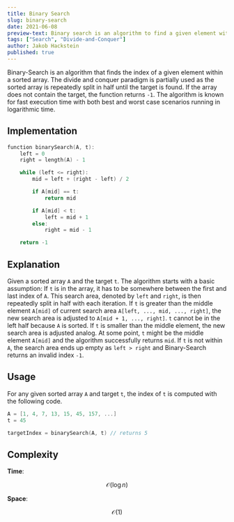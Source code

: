 ```yaml
---
title: Binary Search
slug: binary-search
date: 2021-06-08
preview-text: Binary search is an algorithm to find a given element within a sorted array.
tags: ["Search", "Divide-and-Conquer"]
author: Jakob Hackstein
published: true
---
```


<!-- Intro -->

Binary-Search is an algorithm that finds the index of a given element within a sorted array. The divide and conquer paradigm is partially used as the sorted array is repeatedly split in half until the target is found. If the array does not contain the target, the function returns `-1`. The algorithm is known for fast execution time with both best and worst case scenarios running in logarithmic time.

## Implementation

```cpp
function binarySearch(A, t):
    left = 0
    right = length(A) - 1

    while (left <= right):
        mid = left + (right - left) / 2

        if A[mid] == t:
            return mid

        if A[mid] < t:
            left = mid + 1
        else:
            right = mid - 1

    return -1
```

## Explanation

Given a sorted array `A` and the target `t`. The algorithm starts with a basic assumption: If `t` is in the array, it has to be somewhere between the first and last index of `A`. This search area, denoted by `left` and `right`, is then repeatedly split in half with each iteration. If `t` is greater than the middle element `A[mid]` of current search area `A[left, ..., mid, ..., right]`, the new search area is adjusted to `A[mid + 1, ..., right]`. `t` cannot be in the left half because `A` is sorted. If `t` is smaller than the middle element, the new search area is adjusted analog. At some point, `t` might be the middle element `A[mid]` and the algorithm successfully returns `mid`. If `t` is not within `A`, the search area ends up empty as `left > right` and Binary-Search returns an invalid index `-1`.

## Usage

For any given sorted array `A` and target `t`, the index of `t` is computed with the following code.

```cpp
A = [1, 4, 7, 13, 15, 45, 157, ...]
t = 45

targetIndex = binarySearch(A, t) // returns 5
```

## Complexity

**Time**:

$$
\mathcal{O}(\log n)
$$

**Space**:

$$
\mathcal{O}(1)
$$
